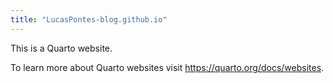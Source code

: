 ```yaml
---
title: "LucasPontes-blog.github.io"
---
```


This is a Quarto website.

To learn more about Quarto websites visit <https://quarto.org/docs/websites>.

